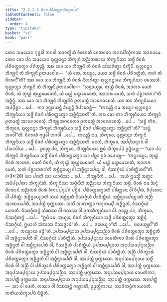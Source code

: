 ```yaml
---
title: "2.3.1.3 ᨧᩦᩅᩁᨸᩁᩥᩅᨲ᩠ᨲᨶᩈᩥᨠ᩠ᨡᩣᨸᨴ"
tableOfContents: false
sidebar:
  order: 4
type: "tipitaka"
basket: "vi"
book: "paci"
---
```



<DynamicBreadcrumb />

<Division number="743" book="paci">

<Paragraph number="2450" book="paci">
ᨲᩮᨶ ᩈᨾᨿᩮᨶ ᨻᩩᨴ᩠ᨵᩮᩤ ᨽᨣᩅᩤ ᩈᩣᩅᨲ᩠ᨳᩥᨿᩴ ᩅᩥᩉᩁᨲᩥ ᨩᩮᨲᩅᨶᩮ ᩋᨶᩣᨳᨸᩥᨱ᩠ᨯᩥᨠᩔ ᩋᩣᩁᩣᨾᩮ. ᨲᩮᨶ ᨡᩮᩣ ᨸᨶ ᩈᨾᨿᩮᨶ ᨳᩩᩃᩖᨶᨶ᩠ᨴᩣ ᨽᩥᨠ᩠ᨡᩩᨶᩦ ᩋᨬ᩠ᨬᨲᩁᩣᨿ ᨽᩥᨠ᩠ᨡᩩᨶᩥᨿᩣ ᩈᨴ᩠ᨵᩥᩴ ᨧᩦᩅᩁᩴ ᨸᩁᩥᩅᨲ᩠ᨲᩮᨲ᩠ᩅᩣ ᨸᩁᩥᨽᩩᨬ᩠ᨩᩥ. ᩋᨳ ᨡᩮᩣ ᩈᩣ ᨽᩥᨠ᩠ᨡᩩᨶᩦ ᨲᩴ ᨧᩦᩅᩁᩴ ᩈᩘᨥᩁᩥᨲ᩠ᩅᩣ ᨶᩥᨠ᩠ᨡᩥᨸᩥ. ᨳᩩᩃᩖᨶᨶ᩠ᨴᩣ ᨽᩥᨠ᩠ᨡᩩᨶᩦ ᨲᩴ ᨽᩥᨠ᩠ᨡᩩᨶᩥᩴ ᩑᨲᨴᩅᩮᩤᨧ—  “ᨿᩴ ᨲᩮ, ᩋᨿ᩠ᨿᩮ, ᨾᨿᩣ ᩈᨴ᩠ᨵᩥᩴ ᨧᩦᩅᩁᩴ ᨸᩁᩥᩅᨲ᩠ᨲᩥᨲᩴ, ᨠᩉᩴ ᨲᩴ ᨧᩦᩅᩁᨶ᩺”ᨲᩥ? ᩋᨳ ᨡᩮᩣ ᩈᩣ ᨽᩥᨠ᩠ᨡᩩᨶᩦ ᨲᩴ ᨧᩦᩅᩁᩴ ᨶᩦᩉᩁᩥᨲ᩠ᩅᩣ ᨳᩩᩃᩖᨶᨶ᩠ᨴᩣᨿ ᨽᩥᨠ᩠ᨡᩩᨶᩥᨿᩣ ᨴᩔᩮᩈᩥ. ᨳᩩᩃᩖᨶᨶ᩠ᨴᩣ ᨽᩥᨠ᩠ᨡᩩᨶᩦ ᨲᩴ ᨽᩥᨠ᩠ᨡᩩᨶᩥᩴ ᩑᨲᨴᩅᩮᩤᨧ—  “ᩉᨶ᩠ᨴᩣᨿ᩠ᨿᩮ, ᨲᩩᨿ᩠ᩉᩴ ᨧᩦᩅᩁᩴ, ᩋᩣᩉᩁ ᨾᩮᨲᩴ ᨧᩦᩅᩁᩴ, ᨿᩴ ᨲᩩᨿ᩠ᩉᩴ ᨲᩩᨿ᩠ᩉᨾᩮᩅᩮᨲᩴ, ᨿᩴ ᨾᨿ᩠ᩉᩴ ᨾᨿ᩠ᩉᨾᩮᩅᩮᨲᩴ, ᩋᩣᩉᩁ ᨾᩮᨲᩴ, ᩈᨠᩴ ᨸᨧ᩠ᨧᩣᩉᩁᩣ”ᨲᩥ ᩋᨧ᩠ᨨᩥᨶ᩠ᨴᩥ.
</Paragraph>

<Paragraph number="2451" book="paci">
ᩋᨳ ᨡᩮᩣ ᩈᩣ ᨽᩥᨠ᩠ᨡᩩᨶᩦ ᨽᩥᨠ᩠ᨡᩩᨶᩦᨶᩴ ᩑᨲᨾᨲ᩠ᨳᩴ ᩋᩣᩁᩮᩣᨧᩮᩈᩥ. ᨿᩣ ᨲᩣ ᨽᩥᨠ᩠ᨡᩩᨶᩥᨿᩮᩣ ᩋᨸ᩠ᨸᩥᨧ᩠ᨨᩣ …ᨸᩮ…  ᨲᩣ ᩏᨩ᩠ᨫᩣᨿᨶ᩠ᨲᩥ ᨡᩥᨿ᩠ᨿᨶ᩠ᨲᩥ ᩅᩥᨸᩣᨧᩮᨶ᩠ᨲᩥ—  “ᨠᨳᨬ᩠ᩉᩥ ᨶᩣᨾ ᩋᨿ᩠ᨿᩣ ᨳᩩᩃᩖᨶᨶ᩠ᨴᩣ ᨽᩥᨠ᩠ᨡᩩᨶᩥᨿᩣ ᩈᨴ᩠ᨵᩥᩴ ᨧᩦᩅᩁᩴ ᨸᩁᩥᩅᨲ᩠ᨲᩮᨲ᩠ᩅᩣ ᩋᨧ᩠ᨨᩥᨶ᩠ᨴᩥᩔᨲᩦ”ᨲᩥ. ᩋᨳ ᨡᩮᩣ ᨲᩣ ᨽᩥᨠ᩠ᨡᩩᨶᩥᨿᩮᩣ ᨽᩥᨠ᩠ᨡᩪᨶᩴ ᩑᨲᨾᨲ᩠ᨳᩴ ᩋᩣᩁᩮᩣᨧᩮᩈᩩᩴ. ᨽᩥᨠ᩠ᨡᩪ ᨽᨣᩅᨲᩮᩣ ᩑᨲᨾᨲ᩠ᨳᩴ ᩋᩣᩁᩮᩣᨧᩮᩈᩩᩴ …ᨸᩮ…  “ᩈᨧ᩠ᨧᩴ ᨠᩥᩁ, ᨽᩥᨠ᩠ᨡᩅᩮ, ᨳᩩᩃᩖᨶᨶ᩠ᨴᩣ ᨽᩥᨠ᩠ᨡᩩᨶᩦ ᨽᩥᨠ᩠ᨡᩩᨶᩥᨿᩣ ᩈᨴ᩠ᨵᩥᩴ ᨧᩦᩅᩁᩴ ᨸᩁᩥᩅᨲ᩠ᨲᩮᨲ᩠ᩅᩣ ᩋᨧ᩠ᨨᩥᨶ᩠ᨴᨲᩦ”ᨲᩥ? “ᩈᨧ᩠ᨧᩴ, ᨽᨣᩅᩤ”ᨲᩥ. ᩅᩥᨣᩁᩉᩥ ᨻᩩᨴ᩠ᨵᩮᩤ ᨽᨣᩅᩤ …ᨸᩮ…  ᨠᨳᨬ᩠ᩉᩥ ᨶᩣᨾ, ᨽᩥᨠ᩠ᨡᩅᩮ, ᨳᩩᩃᩖᨶᨶ᩠ᨴᩣ ᨽᩥᨠ᩠ᨡᩩᨶᩦ ᨽᩥᨠ᩠ᨡᩩᨶᩥᨿᩣ ᩈᨴ᩠ᨵᩥᩴ ᨧᩦᩅᩁᩴ ᨸᩁᩥᩅᨲ᩠ᨲᩮᨲ᩠ᩅᩣ ᩋᨧ᩠ᨨᩥᨶ᩠ᨴᩥᩔᨲᩥ. ᨶᩮᨲᩴ, ᨽᩥᨠ᩠ᨡᩅᩮ, ᩋᨸ᩠ᨸᩈᨶ᩠ᨶᩣᨶᩴ ᩅᩤ ᨸᩈᩣᨴᩤᨿ …ᨸᩮ…  ᩑᩅᨬ᩠ᨧ ᨸᨶ, ᨽᩥᨠ᩠ᨡᩅᩮ, ᨽᩥᨠ᩠ᨡᩩᨶᩥᨿᩮᩣ ᩍᨾᩴ ᩈᩥᨠ᩠ᨡᩣᨸᨴᩴ ᩏᨴ᩠ᨴᩥᩈᨶ᩠ᨲᩩ—
</Paragraph>

</Division>
<Division number="744" book="paci">

<Paragraph number="2452" book="paci">
<Emphasis>“ᨿᩣ ᨸᨶ ᨽᩥᨠ᩠ᨡᩩᨶᩦ ᨽᩥᨠ᩠ᨡᩩᨶᩥᨿᩣ ᩈᨴ᩠ᨵᩥᩴ ᨧᩦᩅᩁᩴ ᨸᩁᩥᩅᨲ᩠ᨲᩮᨲ᩠ᩅᩣ ᩈᩣ ᨸᨧ᩠ᨨᩣ ᩑᩅᩴ ᩅᨴᩮᨿ᩠ᨿ—  ‘ᩉᨶ᩠ᨴᩣᨿ᩠ᨿᩮ, ᨲᩩᨿ᩠ᩉᩴ ᨧᩦᩅᩁᩴ ᩋᩣᩉᩁ, ᨾᩮᨲᩴ ᨧᩦᩅᩁᩴ, ᨿᩴ ᨲᩩᨿ᩠ᩉᩴ ᨲᩩᨿ᩠ᩉᨾᩮᩅᩮᨲᩴ, ᨿᩴ ᨾᨿ᩠ᩉᩴ ᨾᨿ᩠ᩉᨾᩮᩅᩮᨲᩴ, ᩋᩣᩉᩁ ᨾᩮᨲᩴ, ᩈᨠᩴ ᨸᨧ᩠ᨧᩣᩉᩁᩣ’ᨲᩥ ᩋᨧ᩠ᨨᩥᨶ᩠ᨴᩮᨿ᩠ᨿ ᩅᩤ ᩋᨧ᩠ᨨᩥᨶ᩠ᨴᩣᨸᩮᨿ᩠ᨿ ᩅᩤ, ᨶᩥᩔᨣ᩠ᨣᩥᨿᩴ ᨸᩣᨧᩥᨲ᩠ᨲᩥᨿᨶ᩺”</Emphasis>ᨲᩥ. (*3*:<Emphasis>28</Emphasis>)
</Paragraph>

</Division>
<Division number="745" book="paci">

<Paragraph number="2453" book="paci">
<Emphasis>ᨿᩣ ᨸᨶᩣ</Emphasis>ᨲᩥ ᨿᩣ ᨿᩣᨴᩥᩈᩣ …ᨸᩮ…  <Emphasis>ᨽᩥᨠ᩠ᨡᩩᨶᩦ</Emphasis>ᨲᩥ …ᨸᩮ…  ᩋᨿᩴ ᩍᨾᩈ᩠ᨾᩥᩴ ᩋᨲ᩠ᨳᩮ ᩋᨵᩥᨸ᩠ᨸᩮᨲᩣ ᨽᩥᨠ᩠ᨡᩩᨶᩦᨲᩥ.
</Paragraph>

<Paragraph number="2454" book="paci">
<Emphasis>ᨽᩥᨠ᩠ᨡᩩᨶᩥᨿᩣ ᩈᨴ᩠ᨵᩥᨶ᩺</Emphasis>ᨲᩥ ᩋᨬ᩠ᨬᩣᨿ ᨽᩥᨠ᩠ᨡᩩᨶᩥᨿᩣ ᩈᨴ᩠ᨵᩥᩴ.
</Paragraph>

<Paragraph number="2455" book="paci">
<Emphasis>ᨧᩦᩅᩁᩴ</Emphasis> ᨶᩣᨾ ᨨᨶ᩠ᨶᩴ ᨧᩦᩅᩁᩣᨶᩴ ᩋᨬ᩠ᨬᨲᩁᩴ ᨧᩦᩅᩁᩴ ᩅᩥᨠᨸ᩠ᨸᨶᩩᨸᨣᩴ ᨸᨧ᩠ᨨᩥᨾᩴ.
</Paragraph>

<Paragraph number="2456" book="paci">
<Emphasis>ᨸᩁᩥᩅᨲ᩠ᨲᩮᨲ᩠ᩅᩣ</Emphasis>ᨲᩥ ᨸᩁᩥᨲ᩠ᨲᩮᨶ ᩅᩤ ᩅᩥᨸᩩᩃᩴ, ᩅᩥᨸᩩᩃᩮᨶ ᩅᩤ ᨸᩁᩥᨲ᩠ᨲᩴ.
</Paragraph>

<Paragraph number="2457" book="paci">
<Emphasis>ᩋᨧ᩠ᨨᩥᨶ᩠ᨴᩮᨿ᩠ᨿᩣ</Emphasis>ᨲᩥ ᩈᨿᩴ ᩋᨧ᩠ᨨᩥᨶ᩠ᨴᨲᩥ ᨶᩥᩔᨣ᩠ᨣᩥᨿᩴ ᨸᩣᨧᩥᨲ᩠ᨲᩥᨿᩴ.
</Paragraph>

<Paragraph number="2458" book="paci">
<Emphasis>ᩋᨧ᩠ᨨᩥᨶ᩠ᨴᩣᨸᩮᨿ᩠ᨿᩣ</Emphasis>ᨲᩥ ᩋᨬ᩠ᨬᩴ ᩋᩣᨱᩣᨸᩮᨲᩥ, ᩋᩣᨸᨲ᩠ᨲᩥ ᨴᩩᨠ᩠ᨠᨭᩔ. ᩈᨠᩥᩴ ᩋᩣᨱᨲ᩠ᨲᩣ ᨻᩉᩩᨠᨾ᩠ᨸᩥ ᩋᨧ᩠ᨨᩥᨶ᩠ᨴᨲᩥ, ᨶᩥᩔᨣ᩠ᨣᩥᨿᩴ ᩉᩮᩣᨲᩥ. ᨶᩥᩔᨩ᩠ᨩᩥᨲᨻ᩠ᨻᩴ ᩈᩴᨥᩔ ᩅᩤ ᨣᨱᩔ ᩅᩤ ᩑᨠᨽᩥᨠ᩠ᨡᩩᨶᩥᨿᩣ ᩅᩤ. ᩑᩅᨬ᩠ᨧ ᨸᨶ, ᨽᩥᨠ᩠ᨡᩅᩮ, ᨶᩥᩔᨩ᩠ᨩᩥᨲᨻ᩠ᨻᩴ …ᨸᩮ…  “ᩍᨴᩴ ᨾᩮ, ᩋᨿ᩠ᨿᩮ, ᨧᩦᩅᩁᩴ ᨽᩥᨠ᩠ᨡᩩᨶᩥᨿᩣ ᩈᨴ᩠ᨵᩥᩴ ᨸᩁᩥᩅᨲ᩠ᨲᩮᨲ᩠ᩅᩣ ᩋᨧ᩠ᨨᩥᨶ᩠ᨶᩴ ᨶᩥᩔᨣ᩠ᨣᩥᨿᩴ, ᩍᨾᩣᩉᩴ ᩈᩴᨥᩔ ᨶᩥᩔᨩ᩠ᨩᩣᨾᩦ”ᨲᩥ …ᨸᩮ…  ᨴᨴᩮᨿ᩠ᨿᩣ”ᨲᩥ …ᨸᩮ…  ᨴᨴᩮᨿ᩠ᨿᩩᨶ᩺”ᨲᩥ …ᨸᩮ…  ᩋᨿ᩠ᨿᩣᨿ ᨴᨾ᩠ᨾᩦ”ᨲᩥ.
</Paragraph>

</Division>
<Division number="746" book="paci">

<Paragraph number="2459" book="paci">
ᩏᨸᩈᨾ᩠ᨸᨶ᩠ᨶᩣᨿ ᩏᨸᩈᨾ᩠ᨸᨶ᩠ᨶᩈᨬ᩠ᨬᩣ ᨧᩦᩅᩁᩴ ᨸᩁᩥᩅᨲ᩠ᨲᩮᨲ᩠ᩅᩣ ᩋᨧ᩠ᨨᩥᨶ᩠ᨴᨲᩥ ᩅᩤ ᩋᨧ᩠ᨨᩥᨶ᩠ᨴᩣᨸᩮᨲᩥ ᩅᩤ, ᨶᩥᩔᨣ᩠ᨣᩥᨿᩴ ᨸᩣᨧᩥᨲ᩠ᨲᩥᨿᩴ. ᩏᨸᩈᨾ᩠ᨸᨶ᩠ᨶᩣᨿ ᩅᩮᨾᨲᩥᨠᩣ ᨧᩦᩅᩁᩴ ᨸᩁᩥᩅᨲ᩠ᨲᩮᨲ᩠ᩅᩣ ᩋᨧ᩠ᨨᩥᨶ᩠ᨴᨲᩥ ᩅᩤ ᩋᨧ᩠ᨨᩥᨶ᩠ᨴᩣᨸᩮᨲᩥ ᩅᩤ, ᨶᩥᩔᨣ᩠ᨣᩥᨿᩴ ᨸᩣᨧᩥᨲ᩠ᨲᩥᨿᩴ. ᩏᨸᩈᨾ᩠ᨸᨶ᩠ᨶᩣᨿ ᩋᨶᩩᨸᩈᨾ᩠ᨸᨶ᩠ᨶᩈᨬ᩠ᨬᩣ ᨧᩦᩅᩁᩴ ᨸᩁᩥᩅᨲ᩠ᨲᩮᨲ᩠ᩅᩣ ᩋᨧ᩠ᨨᩥᨶ᩠ᨴᨲᩥ ᩅᩤ ᩋᨧ᩠ᨨᩥᨶ᩠ᨴᩣᨸᩮᨲᩥ ᩅᩤ, ᨶᩥᩔᨣ᩠ᨣᩥᨿᩴ ᨸᩣᨧᩥᨲ᩠ᨲᩥᨿᩴ.
</Paragraph>

<Paragraph number="2460" book="paci">
ᩋᨬ᩠ᨬᩴ ᨸᩁᩥᨠ᩠ᨡᩣᩁᩴ ᨸᩁᩥᩅᨲ᩠ᨲᩮᨲ᩠ᩅᩣ ᩋᨧ᩠ᨨᩥᨶ᩠ᨴᨲᩥ ᩅᩤ ᩋᨧ᩠ᨨᩥᨶ᩠ᨴᩣᨸᩮᨲᩥ ᩅᩤ, ᩋᩣᨸᨲ᩠ᨲᩥ ᨴᩩᨠ᩠ᨠᨭᩔ. ᩋᨶᩩᨸᩈᨾ᩠ᨸᨶ᩠ᨶᩣᨿ ᩈᨴ᩠ᨵᩥᩴ ᨧᩦᩅᩁᩴ ᩅᩤ ᩋᨬ᩠ᨬᩴ ᩅᩤ ᨸᩁᩥᨠ᩠ᨡᩣᩁᩴ ᨸᩁᩥᩅᨲ᩠ᨲᩮᨲ᩠ᩅᩣ ᩋᨧ᩠ᨨᩥᨶ᩠ᨴᨲᩥ ᩅᩤ ᩋᨧ᩠ᨨᩥᨶ᩠ᨴᩣᨸᩮᨲᩥ ᩅᩤ, ᩋᩣᨸᨲ᩠ᨲᩥ ᨴᩩᨠ᩠ᨠᨭᩔ. ᩋᨶᩩᨸᩈᨾ᩠ᨸᨶ᩠ᨶᩣᨿ ᩏᨸᩈᨾ᩠ᨸᨶ᩠ᨶᩈᨬ᩠ᨬᩣ, ᩋᩣᨸᨲ᩠ᨲᩥ ᨴᩩᨠ᩠ᨠᨭᩔ. ᩋᨶᩩᨸᩈᨾ᩠ᨸᨶ᩠ᨶᩣᨿ ᩅᩮᨾᨲᩥᨠᩣ, ᩋᩣᨸᨲ᩠ᨲᩥ ᨴᩩᨠ᩠ᨠᨭᩔ. ᩋᨶᩩᨸᩈᨾ᩠ᨸᨶ᩠ᨶᩣᨿ ᩋᨶᩩᨸᩈᨾ᩠ᨸᨶ᩠ᨶᩈᨬ᩠ᨬᩣ, ᩋᩣᨸᨲ᩠ᨲᩥ ᨴᩩᨠ᩠ᨠᨭᩔ.
</Paragraph>

</Division>
<Division number="747" book="paci">

<Paragraph number="2461" book="paci">
ᩋᨶᩣᨸᨲ᩠ᨲᩥ—  ᩈᩣ ᩅᩤ ᨴᩮᨲᩥ, ᨲᩔᩣ ᩅᩤ ᩅᩥᩔᩈᨶ᩠ᨲᩦ ᨣᨱ᩠ᩉᩣᨲᩥ, ᩏᨾ᩠ᨾᨲ᩠ᨲᩥᨠᩣᨿ, ᩋᩣᨴᩥᨠᨾ᩠ᨾᩥᨠᩣᨿᩣᨲᩥ.

</Paragraph>
</Division>

<Paragraph number="2462" type="center" book="paci">
ᨲᨲᩥᨿᩈᩥᨠ᩠ᨡᩣᨸᨴᩴ ᨶᩥᨭ᩠ᨮᩥᨲᩴ.
</Paragraph>